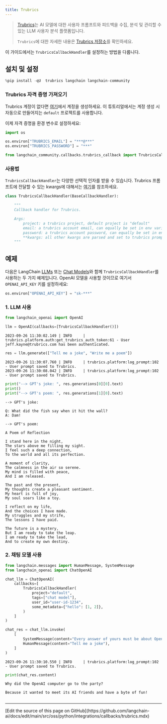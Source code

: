 ```yaml
---
title: Trubrics
---
```


>[Trubrics](https://trubrics.com)는 AI 모델에 대한 사용자 프롬프트와 피드백을 수집, 분석 및 관리할 수 있는 LLM 사용자 분석 플랫폼입니다.
>
>`Trubrics`에 대한 자세한 내용은 [Trubrics 저장소](https://github.com/trubrics/trubrics-sdk)를 확인하세요.

이 가이드에서는 `TrubricsCallbackHandler`를 설정하는 방법을 다룹니다.

## 설치 및 설정

```python
%pip install -qU  trubrics langchain langchain-community
```

### Trubrics 자격 증명 가져오기

Trubrics 계정이 없다면 [여기](https://trubrics.streamlit.app/)에서 계정을 생성하세요. 이 튜토리얼에서는 계정 생성 시 자동으로 만들어지는 `default` 프로젝트를 사용합니다.

이제 자격 증명을 환경 변수로 설정하세요:

```python
import os

os.environ["TRUBRICS_EMAIL"] = "***@***"
os.environ["TRUBRICS_PASSWORD"] = "***"
```

```python
from langchain_community.callbacks.trubrics_callback import TrubricsCallbackHandler
```

### 사용법

`TrubricsCallbackHandler`는 다양한 선택적 인자를 받을 수 있습니다. Trubrics 프롬프트에 전달할 수 있는 kwargs에 대해서는 [여기](https://trubrics.github.io/trubrics-sdk/platform/user_prompts/#saving-prompts-to-trubrics)를 참조하세요.

```python
class TrubricsCallbackHandler(BaseCallbackHandler):

    """
    Callback handler for Trubrics.

    Args:
        project: a trubrics project, default project is "default"
        email: a trubrics account email, can equally be set in env variables
        password: a trubrics account password, can equally be set in env variables
        **kwargs: all other kwargs are parsed and set to trubrics prompt variables, or added to the `metadata` dict
    """
```

## 예제

다음은 LangChain [LLMs](/oss/python/langchain/models) 또는 [Chat Models](/oss/python/langchain/models)와 함께 `TrubricsCallbackHandler`를 사용하는 두 가지 예제입니다. OpenAI 모델을 사용할 것이므로 여기서 `OPENAI_API_KEY` 키를 설정하세요:

```python
os.environ["OPENAI_API_KEY"] = "sk-***"
```

### 1. LLM 사용

```python
from langchain_openai import OpenAI
```

```python
llm = OpenAI(callbacks=[TrubricsCallbackHandler()])
```

```output
2023-09-26 11:30:02.149 | INFO     | trubrics.platform.auth:get_trubrics_auth_token:61 - User jeff.kayne@trubrics.com has been authenticated.
```

```python
res = llm.generate(["Tell me a joke", "Write me a poem"])
```

```output
2023-09-26 11:30:07.760 | INFO     | trubrics.platform:log_prompt:102 - User prompt saved to Trubrics.
2023-09-26 11:30:08.042 | INFO     | trubrics.platform:log_prompt:102 - User prompt saved to Trubrics.
```

```python
print("--> GPT's joke: ", res.generations[0][0].text)
print()
print("--> GPT's poem: ", res.generations[1][0].text)
```

```output
--> GPT's joke:

Q: What did the fish say when it hit the wall?
A: Dam!

--> GPT's poem:

A Poem of Reflection

I stand here in the night,
The stars above me filling my sight.
I feel such a deep connection,
To the world and all its perfection.

A moment of clarity,
The calmness in the air so serene.
My mind is filled with peace,
And I am released.

The past and the present,
My thoughts create a pleasant sentiment.
My heart is full of joy,
My soul soars like a toy.

I reflect on my life,
And the choices I have made.
My struggles and my strife,
The lessons I have paid.

The future is a mystery,
But I am ready to take the leap.
I am ready to take the lead,
And to create my own destiny.
```

### 2. 채팅 모델 사용

```python
from langchain.messages import HumanMessage, SystemMessage
from langchain_openai import ChatOpenAI
```

```python
chat_llm = ChatOpenAI(
    callbacks=[
        TrubricsCallbackHandler(
            project="default",
            tags=["chat model"],
            user_id="user-id-1234",
            some_metadata={"hello": [1, 2]},
        )
    ]
)
```

```python
chat_res = chat_llm.invoke(
    [
        SystemMessage(content="Every answer of yours must be about OpenAI."),
        HumanMessage(content="Tell me a joke"),
    ]
)
```

```output
2023-09-26 11:30:10.550 | INFO     | trubrics.platform:log_prompt:102 - User prompt saved to Trubrics.
```

```python
print(chat_res.content)
```

```output
Why did the OpenAI computer go to the party?

Because it wanted to meet its AI friends and have a byte of fun!
```

```python

```

---

<Callout icon="pen-to-square" iconType="regular">
  [Edit the source of this page on GitHub](https://github.com/langchain-ai/docs/edit/main/src/oss/python/integrations/callbacks/trubrics.mdx)
</Callout>
